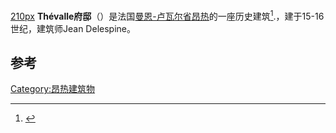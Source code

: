 [[image:Hôtel_de_Thévalle_-_Angers_-_20110119.jpg|210px]]
'''Thévalle府邸'''（{{lang-fr|Hôtel de Thévalle}}）是法国[[曼恩-卢瓦尔省|曼恩-卢瓦尔省]][[昂热|昂热]]的一座历史建筑<ref name="inv">{{Base Mérimée|PA00108894}}</ref>.，建于15-16世纪，建筑师Jean Delespine。

== 参考==
{{References}}

{{coord|display=title}}
[[Category:昂热建筑物|Category:昂热建筑物]]
{{france-stub}}